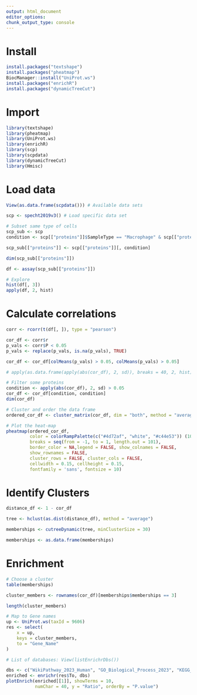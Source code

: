 ```yaml
---
output: html_document
editor_options: 
chunk_output_type: console
---
```


# Install

```r
install.packages("textshape")
install.packages("pheatmap")
BiocManager::install("UniProt.ws")
install.packages("enrichR")
install.packages("dynamicTreeCut")
```

# Import

```r
library(textshape)
library(pheatmap)
library(UniProt.ws)
library(enrichR)
library(scp)
library(scpdata)
library(dynamicTreeCut)
library(Hmisc)
```

# Load data

```r
View(as.data.frame(scpdata())) # Available data sets

scp <- specht2019v3() # Load specific data set

# Subset same type of cells
scp_sub <- scp
condition <- scp[["proteins"]]$SampleType == "Macrophage" & scp[["proteins"]]$lcbatch == "LCB7"

scp_sub[["proteins"]] <- scp[["proteins"]][, condition]

dim(scp_sub[["proteins"]])

df <- assay(scp_sub[["proteins"]])

# Explore
hist(df[, 3])
apply(df, 2, hist)
```

# Calculate correlations

```r
corr <- rcorr(t(df[, ]), type = "pearson")

cor_df <- corr$r
p_vals <- corr$P < 0.05
p_vals <- replace(p_vals, is.na(p_vals), TRUE)

cor_df <- cor_df[colMeans(p_vals) > 0.05, colMeans(p_vals) > 0.05]

# apply(as.data.frame(apply(abs(cor_df), 2, sd)), breaks = 40, 2, hist)

# Filter some proteins
condition <- apply(abs(cor_df), 2, sd) > 0.05
cor_df <- cor_df[condition, condition]
dim(cor_df)

# Cluster and order the data frame
ordered_cor_df <- cluster_matrix(cor_df, dim = "both", method = "average")

# Plot the heat-map
pheatmap(ordered_cor_df,
         color = colorRampPalette(c("#4d72af", "white", "#c44e53")) (101),
         breaks = seq(from = -1, to = 1, length.out = 101),
         border_color = NA,legend = FALSE, show_colnames = FALSE, 
         show_rownames = FALSE,
         cluster_rows = FALSE, cluster_cols = FALSE,
         cellwidth = 0.15, cellheight = 0.15,
         fontfamily = 'sans', fontsize = 10)
```

# Identify Clusters

```r
distance_df <- 1 - cor_df

tree <- hclust(as.dist(distance_df), method = "average")

memberships <- cutreeDynamic(tree, minClusterSize = 30)

memberships <- as.data.frame(memberships)
```

# Enrichment

```r
# Choose a cluster
table(memberships)

cluster_members <- rownames(cor_df)[memberships$memberships == 3]

length(cluster_members)

# Map to Gene names
up <- UniProt.ws(taxId = 9606)
res <- select(
    x = up,
    keys = cluster_members,
    to = "Gene_Name"
)

# List of databases: View(listEnrichrDbs())

dbs <- c("WikiPathway_2023_Human", "GO_Biological_Process_2023", "KEGG_2021_Human")
enriched <- enrichr(res$To, dbs)
plotEnrich(enriched[[1]], showTerms = 10,
           numChar = 40, y = "Ratio", orderBy = "P.value")
```
